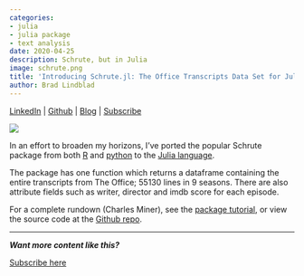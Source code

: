 ```yaml
---
categories:
- julia
- julia package
- text analysis
date: 2020-04-25
description: Schrute, but in Julia
image: schrute.png
title: 'Introducing Schrute.jl: The Office Transcripts Data Set for Julia'
author: Brad Lindblad
---
```


[LinkedIn](https://www.linkedin.com/in/bradlindblad/) | [Github](https://github.com/bradlindblad/) | [Blog](https://technistema.com/) | [Subscribe](https://technistema.com/contact/)

![](schrute.png)

In an effort to broaden my horizons, I've ported the popular Schrute package from both [R](https://bradlindblad.github.io/schrute/) and [python](https://github.com/bradlindblad/schrutepy) to the [Julia language](https://julialang.org/).

The package has one function which returns a dataframe containing the entire transcripts from The Office; 55130 lines in 9 seasons. There are also attribute fields such as writer, director and imdb score for each episode.

For a complete rundown (Charles Miner), see the [package tutorial](https://bradlindblad.github.io/Schrute.jl/tutorial.html), or view the source code at the [Github repo](https://github.com/bradlindblad/Schrute.jl).


---
  ***Want more content like this?***

  [Subscribe here](https://technistema.com/contact/)